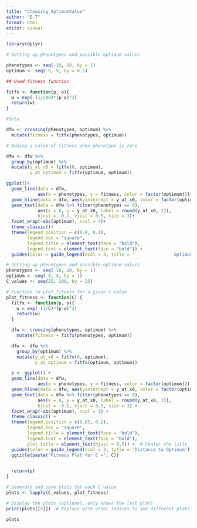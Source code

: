 ```yaml
---
title: "Choosing_OptimumValue"
author: "E.T"
format: html
editor: visual
---
```


```r
library(dplyr)

# Setting up phenotypes and possible optimum values

phenotypes <- seq(-10, 10, by = 1)
optimum <- seq(-5, 5, by = 0.5)

## Used fitness function

fitfx <- function(p, o){
  w = exp(-(1/200)*(p-o)^2)
  return(w)
}

#data

dfw <- crossing(phenotypes, optimum) %>% 
  mutate(fitness = fitfx(phenotypes, optimum))

```

```r

# Adding a colum of fitness when phenotype is zero

dfw <- dfw %>%
  group_by(optimum) %>%
  mutate(y_at_x0 = fitfx(0, optimum),
         y_at_optimum = fitfx(optimum, optimum))

```

```r
ggplot()+
  geom_line(data = dfw, 
            aes(x = phenotypes, y = fitness, color = factor(optimum)))+
  geom_hline(data = dfw, aes(yintercept = y_at_x0, color = factor(optimum)), linetype = "dashed")+
  geom_text(data = dfw %>% filter(phenotypes == 0), 
            aes(x = 0, y = y_at_x0, label = round(y_at_x0, 2)), 
            hjust = -0.1, vjust = 0.5, size = 3)+
  facet_wrap(~abs(optimum), ncol = 4)+
  theme_classic()+
  theme(legend.position = c(0.9, 0.1),
        legend.box = "square", 
        legend.title = element_text(face = "bold"),
        legend.text = element_text(face = "bold")) + 
  guides(color = guide_legend(ncol = 3, title = '               Optimum'))
```

```r

# Setting up phenotypes and possible optimum values
phenotypes <- seq(-10, 10, by = 1)
optimum <- seq(-4, 4, by = 1)
C_values <- seq(25, 200, by = 25)

# Function to plot fitness for a given C value
plot_fitness <- function(C) {
  fitfx <- function(p, o){
    w = exp(-(1/C)*(p-o)^2)
    return(w)
  }

  dfw <- crossing(phenotypes, optimum) %>% 
    mutate(fitness = fitfx(phenotypes, optimum))

  dfw <- dfw %>%
    group_by(optimum) %>%
    mutate(y_at_x0 = fitfx(0, optimum),
           y_at_optimum = fitfx(optimum, optimum))

  p <- ggplot() +
  geom_line(data = dfw, 
            aes(x = phenotypes, y = fitness, color = factor(optimum))) +
  geom_hline(data = dfw, aes(yintercept = y_at_x0, color = factor(optimum)), linetype = "dashed") +
  geom_text(data = dfw %>% filter(phenotypes == 0), 
            aes(x = 0, y = y_at_x0, label = round(y_at_x0, 3)), 
            hjust = -0.1, vjust = 0.5, size = 3) +
  facet_wrap(~abs(optimum), ncol = 3) +
  theme_classic() +
  theme(legend.position = c(0.85, 0.2),
        legend.box = "square", 
        legend.title = element_text(face = "bold"),
        legend.text = element_text(face = "bold"),
        plot.title = element_text(hjust = 0.5)) +  # Center the title
  guides(color = guide_legend(ncol = 3, title = 'Distance to Optimum')) +
  ggtitle(paste("Fitness Plot for C =", C))

  
  return(p)
}

# Generate and save plots for each C value
plots <- lapply(C_values, plot_fitness)

# Display the plots (optional, only shows the last plot)
print(plots[[5]])  # Replace with other indices to see different plots

```

```r
plots
```
